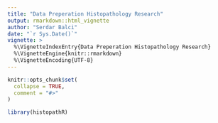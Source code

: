 ```yaml
---
title: "Data Preperation Histopathology Research"
output: rmarkdown::html_vignette
author: "Serdar Balci"
date: "`r Sys.Date()`"
vignette: >
  %\VignetteIndexEntry{Data Preperation Histopathology Research}
  %\VignetteEngine{knitr::rmarkdown}
  %\VignetteEncoding{UTF-8}
---
```



```r
knitr::opts_chunk$set(
  collapse = TRUE,
  comment = "#>"
)
```

```r
library(histopathR)
```
